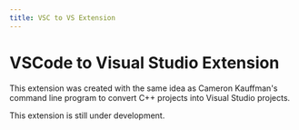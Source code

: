 ```yaml
---
title: VSC to VS Extension
---
```


# VSCode to Visual Studio Extension

This extension was created with the same idea as Cameron Kauffman's command line program to convert C++ projects into Visual Studio projects. 
 
<Callout type="warning" emoji="⚠️">
  This extension is still under development.
</Callout>
